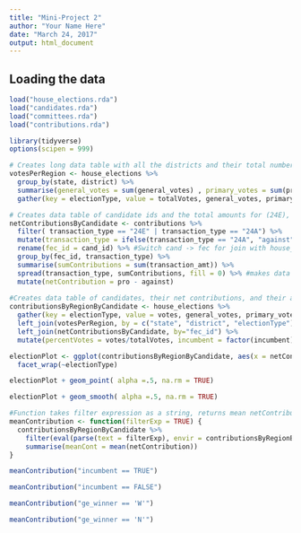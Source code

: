 ```yaml
---
title: "Mini-Project 2"
author: "Your Name Here"
date: "March 24, 2017"
output: html_document
---
```



## Loading the data


```r
load("house_elections.rda")
load("candidates.rda")
load("committees.rda")
load("contributions.rda")

library(tidyverse)
options(scipen = 999)
```


```r

# Creates long data table with all the districts and their total number of general and primary votes.
votesPerRegion <- house_elections %>%
  group_by(state, district) %>%
  summarise(general_votes = sum(general_votes) , primary_votes = sum(primary_votes) ) %>%
  gather(key = electionType, value = totalVotes, general_votes, primary_votes)

# Creates data table of candidate ids and the total amounts for (24E), against (24A), and net (24E-24A)
netContributionsByCandidate <- contributions %>%
  filter( transaction_type == "24E" | transaction_type == "24A") %>%
  mutate(transaction_type = ifelse(transaction_type == "24A", "against", "pro"))%>% #24_ not valid col name
  rename(fec_id = cand_id) %>% #Switch cand -> fec for join with house_elections
  group_by(fec_id, transaction_type) %>% 
  summarise(sumContributions = sum(transaction_amt)) %>% 
  spread(transaction_type, sumContributions, fill = 0) %>% #makes data wide so we can calculate net, 1 row per candidate. 
  mutate(netContribution = pro - against)
  
#Creates data table of candidates, their net contributions, and their amount of votes.
contributionsByRegionByCandidate <- house_elections %>%
  gather(key = electionType, value = votes, general_votes, primary_votes)%>%  #Make long for join with votesPerRegion
  left_join(votesPerRegion, by = c("state", "district", "electionType"))%>%
  left_join(netContributionsByCandidate, by="fec_id") %>%
  mutate(percentVotes = votes/totalVotes, incumbent = factor(incumbent), ge_winner = factor(ge_winner), netContribution = ifelse(!is.na(netContribution), netContribution, 0))

electionPlot <- ggplot(contributionsByRegionByCandidate, aes(x = netContribution, y = percentVotes, col=incumbent, fill = incumbent)) + 
  facet_wrap(~electionType)  

electionPlot + geom_point( alpha =.5, na.rm = TRUE) 

```
```r
electionPlot + geom_smooth( alpha =.5, na.rm = TRUE) 
```


```r

#Function takes filter expression as a string, returns mean netContribution for all candidates who fit that filter.
meanContribution <- function(filterExp = TRUE) {
  contributionsByRegionByCandidate %>%
    filter(eval(parse(text = filterExp), envir = contributionsByRegionByCandidate)) %>% #turns string into expression
    summarise(meanCont = mean(netContribution))
}

meanContribution("incumbent == TRUE")

```

```r
meanContribution("incumbent == FALSE")

```

```r
meanContribution("ge_winner == 'W'")
```

```r
meanContribution("ge_winner == 'N'")
```



